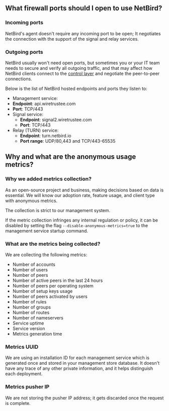 

## What firewall ports should I open to use NetBird?

### Incoming ports
NetBird's agent doesn't require any incoming port to be open; It negotiates the connection with the support of the signal and relay services.
### Outgoing ports
NetBird usually won't need open ports, but sometimes you or your IT team needs to secure and verify
all outgoing traffic, and that may affect how NetBird clients connect to the [control layer](/about-netbird/how-netbird-works)
and negotiate the peer-to-peer connections.

Below is the list of NetBird hosted endpoints and ports they listen to:
* Management service:
* **Endpoint**: api.wiretrustee.com
* **Port**: TCP/443
* Signal service:
  * **Endpoint**: signal2.wiretrustee.com
  * **Port**: TCP/443
* Relay (TURN) service:
  * **Endpoint**: turn.netbird.io
  * **Port range**: UDP/80,443 and TCP/443-65535

## Why and what are the anonymous usage metrics?

### Why we added metrics collection?
As an open-source project and business, making decisions based on data is essential. We will know our adoption rate, feature usage, and client type with anonymous metrics.

<Note>
The collection is strict to our management system.
</Note>

If the metric collection infringes any internal regulation or policy, it can be disabled by setting the flag `--disable-anonymous-metrics=true` to the management service startup command.

### What are the metrics being collected?
We are collecting the following metrics:
* Number of accounts
* Number of users
* Number of peers
* Number of active peers in the last 24 hours
* Number of peers per operating system
* Number of setup keys usage
* Number of peers activated by users
* Number of rules
* Number of groups
* Number of routes
* Number of nameservers
* Service uptime
* Service version
* Metrics generation time


### Metrics UUID
We are using an installation ID for each management service which is generated once and stored in your management store database. It doesn't have any trace of any other private information, and it helps distinguish each deployment.

### Metrics pusher IP
We are not storing the pusher IP address; it gets discarded once the request is complete.
